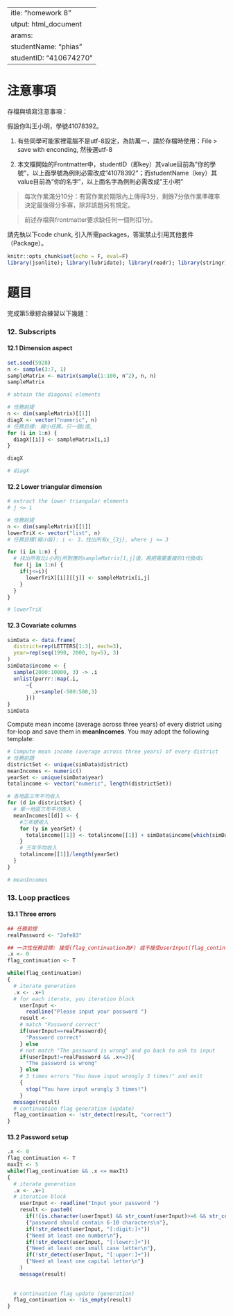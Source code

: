  ---
title: "homework 8"
output: html_document
params:
  studentName: "phias"
  studentID: "410674270"
---

# 注意事項

存檔與填寫注意事項：

假設你叫王小明，學號41078392。

  1. 有些同學可能家裡電腦不是utf-8設定，為防萬一，請於存檔時使用：File > save with enconding, 然後選utf-8

  2. 本文檔開始的Frontmatter中，studentID（即key）其value目前為"你的學號"，以上面學號為例則必需改成"41078392"；而studentName（key）其value目前為"你的名字"，以上面名字為例則必需改成"王小明"
  
> 每次作業滿分10分：有寫作業於期限內上傳得3分，剩餘7分依作業準確率決定最後得分多寡，除非該題另有規定。

> 前述存檔與frontmatter要求缺任何一個則扣1分。

請先執以下code chunk, 引入所需packages，答案禁止引用其他套件（Package）。
```r
knitr::opts_chunk$set(echo = F, eval=F)
library(jsonlite); library(lubridate); library(readr); library(stringr); library(purrr); library(glue)
```

# 題目

完成第5章綜合練習以下幾題：


### 12. Subscripts{-}


#### 12.1 Dimension aspect{-}

```r
set.seed(5928)
n <- sample(3:7, 1) 
sampleMatrix <- matrix(sample(1:100, n^2), n, n)
sampleMatrix
```


```r
# obtain the diagonal elements

# 任務前提
n <- dim(sampleMatrix)[[1]]
diagX <- vector("numeric", n)
# 任務目標: 縮小任務，只一個i值, 
for (i in 1:n) {
  diagX[[i]] <- sampleMatrix[i,i]
}

diagX

# diagX
```

#### 12.2 Lower triangular dimension{-}

```r
# extract the lower triangular elements
# j <= i

# 任務前提
n <- dim(sampleMatrix)[[1]]
lowerTriX <- vector("list", n)
# 任務目標(縮小版): i <- 3，找出所有x_{3j}, where j <= 3

for (i in 1:n) {
  # 找出所有比i小的j所對應的sampleMatrix[1,j]值，再把需要重複的1代換成i
  for (j in 1:n) {
    if(j<=i){
      lowerTriX[[i]][[j]] <- sampleMatrix[i,j]
    }
  }
}

# lowerTriX
```

#### 12.3 Covariate columns{-}

```r
simData <- data.frame(
  district=rep(LETTERS[1:3], each=3),
  year=rep(seq(1990, 2000, by=5), 3)
)
simData$income <- {
  sample(2000:10000, 3) -> .i
  unlist(purrr::map(.i, 
      ~{
        .x+sample(-500:500,3)
      }))
}
simData
```


Compute mean income (average across three years) of every district using for-loop and save them in **meanIncomes**. You may adopt the following template:
```r
# Compute mean income (average across three years) of every district 
# 任務前題
districtSet <- unique(simData$district)
meanIncomes <- numeric()
yearSet <- unique(simData$year)
totalincome <- vector("numeric", length(districtSet))

# 各地區三年平均收入
for (d in districtSet) {
  # 單一地區三年平均收入
  meanIncomes[[d]] <- {
    #三年總收入
    for (y in yearSet) {
      totalincome[[1]] <- totalincome[[1]] + simData$income[which(simData$district==d & simData$year==y)]
    }
    # 三年平均收入
    totalincome[[1]]/length(yearSet)
  }
}

# meanIncomes
```

### 13. Loop practices{-}

#### 13.1 Three errors{-}

```r
## 任務前提
realPassword <- "2ofe83"

## 一次性任務目標: 接受(flag_continuation為F) 或不接受userInput(flag_continuation為T)
.x <- 0
flag_continuation <- T

while(flag_continuation)
{
  # iterate generation
  .x <- .x+1 
  # for each iterate, you iteration block
    userInput <- 
      readline("Please input your password ")
    result <-
    # match "Password correct"
    if(userInput==realPassword){
      "Password correct"
    } else
    # not match "The password is wrong" and go back to ask to input
    if(userInput!=realPassword && .x<=3){
      "The password is wrong"
    } else
    # 3 times errors "You have input wrongly 3 times!" and exit
    {
      stop("You have input wrongly 3 times!")
    }
  message(result)
  # continuation flag generation (update)
  flag_continuation <- !str_detect(result, "correct")
}
```


#### 13.2 Password setup{-}


```r
.x <- 0
flag_continuation <- T
maxIt <- 5
while(flag_continuation && .x <= maxIt)
{
  # iterate generation
  .x <- .x+1
  # iteration block
    userInput <- readline("Input your password ")
    result <- paste0(
      if(!(is.character(userInput) && str_count(userInput)>=6 && str_count(userInput)<=10))
      {"password should contain 6-10 characters\n"},
      if(!str_detect(userInput, "[:digit:]+"))
      {"Need at least one number\n"},
      if(!str_detect(userInput, "[:lower:]+"))
      {"Need at least one small case letter\n"},
      if(!str_detect(userInput, "[:upper:]+"))
      {"Need at least one capital letter\n"}
    )
    message(result)
    
  
  # continuation flag update (generation)
  flag_continuation <- !is_empty(result)
}
```

